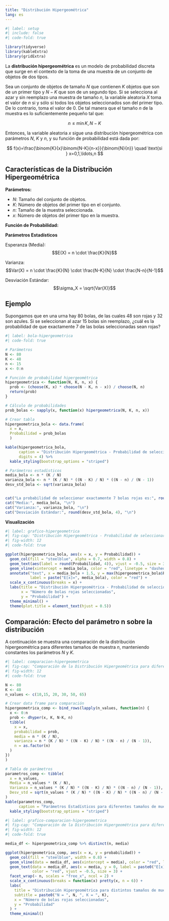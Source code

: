---
title: "Distribución Hipergeométrica"
lang: es
---

```{=html}
<style>
main.content {
text-align: justify}
</style>
```

```{r}
#| label: setup
#| include: false
#| code-fold: true

library(tidyverse)
library(kableExtra)
library(gridExtra)
```

La **distribución hipergeométrica** es un modelo de probabilidad discreta que surge en el contexto de la toma de una muestra de un conjunto de objetos de dos tipos. 

:::::::: {#def-hipergeométrica}

Sea un conjunto de objetos de tamaño $N$ que contienen $K$ objetos que son de un primer tipo y $N-K$ que son de un segundo tipo. Si se selecciona al azar y sin reemplazo una muestra de tamaño $n$, la variable aleatoria $X$ toma el valor de $n$ si y sólo si todos los objetos seleccionados son del primer tipo. De lo contrario, toma el valor de 0. De tal manera que el tamaño $n$ de la muestra es lo suficientemente pequeño tal que: 

$$
n\le\min{K,N-K}
$$

Entonces, la variable aleatoria $x$ sigue una distribución hipergeométrica con parámetros $N$, $K$ y $n$, y su función de probabilidad está dada por:

$$
f(x)=\frac{\binom{K}{x}\binom{N-K}{n-x}}{\binom{N}{n}} \quad \text{si } x=0,1,\ldots,n
$$
:::

## Características de la Distribución Hipergeométrica

**Parámetros:**

- $N$: Tamaño del conjunto de objetos.
- $K$: Número de objetos del primer tipo en el conjunto.
- $n$: Tamaño de la muestra seleccionada.
- $x$: Número de objetos del primer tipo en la muestra.

**Función de Probabilidad:**

\begin{equation}
f(x) = \begin{cases}
\frac{\binom{K}{x} \binom{N - K}{n - x}}{\binom{N}{n}} & \text{si } x = 0,1, \ldots, n \\
0 & \text{en otro caso}
\end{cases}
\end{equation}

**Parámetros Estadísticos**

Esperanza (Media): $$E(X) = n \cdot \frac{K}{N}$$

Varianza: $$Var(X) = n \cdot \frac{K}{N} \cdot \frac{N-K}{N} \cdot \frac{N-n}{N-1}$$

Desviación Estándar: $$\sigma_X = \sqrt{Var(X)}$$

## Ejemplo

::: {#exm-hipergeometrica_1}
Supongamos que en una urna hay 80 bolas, de las cuales 48 son rojas y 32 son azules. Si se seleccionan al azar 15 bolas sin reemplazo, ¿cuál es la probabilidad de que exactamente 7 de las bolas seleccionadas sean rojas?

```{r}
#| label: bola-hipergeometrica
#| code-fold: true

# Parámetros
N <- 80 
K <- 48  
n <- 15  
x <- 0:n  

# Función de probabilidad hipergeométrica
hipergeometrica <- function(N, K, n, x) {
  prob <- (choose(K, x) * choose(N - K, n - x)) / choose(N, n)
  return(prob)
}

# Cálculo de probabilidades 
prob_bolas <- sapply(x, function(x) hipergeometrica(N, K, n, x))

# Crear tabla 
hipergeometrica_bola <- data.frame(
  x = x, 
  Probabilidad = prob_bolas
  ) 

kable(hipergeometrica_bola,
      caption = "Distribución Hipergeométrica - Probabilidad de seleccionar exactamente 7 bolas rojas",
      digits = 4) %>%
  kable_styling(bootstrap_options = "striped")

# Parámetros estadísticos 
media_bola <- n * (K / N)
varianza_bola <- n * (K / N) * ((N - K) / N) * ((N - n) / (N - 1))
desv_std_bola <- sqrt(varianza_bola)


cat("La probabilidad de seleccionar exactamente 7 bolas rojas es:", round(hipergeometrica_bola$Probabilidad[hipergeometrica_bola$x == 7], 4), "\n")
cat("Media:", media_bola, "\n")
cat("Varianza:", varianza_bola, "\n")
cat("Desviación Estándar:", round(desv_std_bola, 4), "\n")
```

**Visualización**

```{r}
#| label: grafico-hipergeometrica
#| fig-cap: "Distribución Hipergeométrica - Probabilidad de seleccionar bolas rojas"
#| fig-width: 12
#| code-fold: true

ggplot(hipergeometrica_bola, aes(x = x, y = Probabilidad)) +
  geom_col(fill = "steelblue", alpha = 0.7, width = 0.8) +
  geom_text(aes(label = round(Probabilidad, 4)), vjust = -0.5, size = 3) +
  geom_vline(xintercept = media_bola, color = "red", linetype = "dashed", linewidth = 1) +
  annotate("text", x = media_bola + 1.5, y = max(hipergeometrica_bola$Probabilidad) * 0.8,
           label = paste("E[x]=", media_bola), color = "red") +
  scale_x_continuous(breaks = x) +
  labs(title = "Distribución Hipergeométrica - Probabilidad de seleccionar bolas rojas",
       x = "Número de bolas rojas seleccionadas",
       y = "Probabilidad") +
  theme_minimal() + 
  theme(plot.title = element_text(hjust = 0.5))
```
:::

## Comparación: Efecto del parámetro n sobre la distribución

A continuación se muestra una comparación de la distribución hipergeométrica para diferentes tamaños de muestra $n$, manteniendo constantes los parámetros $N$ y $K$.


```{r}
#| label: comparacion-hipergeometrica
#| fig-cap: "Comparación de la Distribución Hipergeométrica para diferentes tamaños de muestra n"
#| fig-width: 12
#| code-fold: true

N <- 80
K <- 48
n_values <- c(10,15, 20, 30, 50, 65)

# Crear data frame para comparación
hipergeometrica_comp <- bind_rows(lapply(n_values, function(n) {
  x <- 0:n
  prob <- dhyper(x, K, N-K, n)
  tibble(
    x = x,
    probabilidad = prob,
    media = n * (K / N),
    varianza = n * (K / N) * ((N - K) / N) * ((N - n) / (N - 1)),
    n = as.factor(n)
  )
})
)

# Tabla de parámetros 
parametros_comp <- tibble(
  x = n_values,
  Media = n_values * (K / N),
  Varianza = n_values * (K / N) * ((N - K) / N) * ((N - n) / (N - 1)),
  Desv_std = sqrt(n_values * (K / N) * ((N - K) / N) * ((N - n) / (N - 1)))
)
kable(parametros_comp,
      caption = "Parámetros Estadísticos para diferentes tamaños de muestra n") %>%
  kable_styling(bootstrap_options = "striped")
```


```{r}
#| label: grafico-comparacion-hipergeometrica
#| fig-cap: "Comparación de la Distribución Hipergeométrica para diferentes tamaños de muestra n"
#| fig-width: 12
#| code-fold: true

media_df <- hipergeometrica_comp %>% distinct(n, media)

ggplot(hipergeometrica_comp, aes(x = x, y = probabilidad)) +
  geom_col(fill = "steelblue", width = 0.8) +
  geom_vline(data = media_df, aes(xintercept = media), color = "red", linetype = "dashed", linewidth = 0.8) +
  geom_text(data = media_df, aes(x = media, y = 0, label = paste0("E[x]=", round(media,2))),
            color = "red", vjust = -0.5, size = 3) +
  facet_wrap(~ n, scales = "free_x", ncol = 2) +
  scale_x_continuous(breaks = function(x) pretty(x, n = 6)) +
  labs(
    title = "Distribución Hipergeométrica para distintos tamaños de muestra n",
    subtitle = paste0("N = ", N, ", K = ", K),
    x = "Número de bolas rojas seleccionadas",
    y = "Probabilidad"
  ) +
  theme_minimal()
```